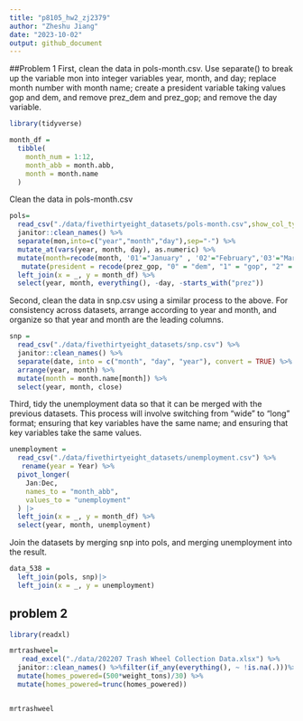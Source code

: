 ```yaml
---
title: "p8105_hw2_zj2379"
author: "Zheshu Jiang"
date: "2023-10-02"
output: github_document
---
```


##Problem 1
First, clean the data in pols-month.csv. Use separate() to break up the variable mon into integer variables year, month, and day; replace month number with month name; create a president variable taking values gop and dem, and remove prez_dem and prez_gop; and remove the day variable.
```r
library(tidyverse)
```

```r
month_df = 
  tibble(
    month_num = 1:12,
    month_abb = month.abb,
    month = month.name
  )
```

Clean the data in pols-month.csv
```r
pols=
  read_csv("./data/fivethirtyeight_datasets/pols-month.csv",show_col_types = FALSE) %>%
  janitor::clean_names() %>% 
  separate(mon,into=c("year","month","day"),sep="-") %>% 
  mutate_at(vars(year, month, day), as.numeric) %>% 
  mutate(month=recode(month, '01'="January" , '02'="February",'03'="March",'04'="April","05"="May","06"="June","07"="July","08"="August","09"="Septemer","10"="October","11"="November","12"="December")) %>% 
   mutate(president = recode(prez_gop, "0" = "dem", "1" = "gop", "2" = "gop")) |>
  left_join(x = _, y = month_df) %>% 
  select(year, month, everything(), -day, -starts_with("prez"))
```
Second, clean the data in snp.csv using a similar process to the above. For consistency across datasets, arrange according to year and month, and organize so that year and month are the leading columns.

```r
snp = 
  read_csv("./data/fivethirtyeight_datasets/snp.csv") %>% 
  janitor::clean_names() %>% 
  separate(date, into = c("month", "day", "year"), convert = TRUE) %>% 
  arrange(year, month) %>% 
  mutate(month = month.name[month]) %>% 
  select(year, month, close) 
```

Third, tidy the unemployment data so that it can be merged with the previous datasets. This process will involve switching from “wide” to “long” format; ensuring that key variables have the same name; and ensuring that key variables take the same values.

```r
unemployment = 
  read_csv("./data/fivethirtyeight_datasets/unemployment.csv") %>%
   rename(year = Year) %>% 
  pivot_longer(
    Jan:Dec, 
    names_to = "month_abb",
    values_to = "unemployment"
  ) |> 
  left_join(x = _, y = month_df) %>% 
  select(year, month, unemployment)
```
Join the datasets by merging snp into pols, and merging unemployment into the result.
```r
data_538 = 
  left_join(pols, snp)|>
  left_join(x = _, y = unemployment)
```

## problem 2

```r
library(readxl)
```

```r
mrtrashweel=
   read_excel("./data/202207 Trash Wheel Collection Data.xlsx") %>%
  janitor::clean_names() %>%filter(if_any(everything(), ~ !is.na(.)))%>%
  mutate(homes_powered=(500*weight_tons)/30) %>% 
  mutate(homes_powered=trunc(homes_powered))


mrtrashweel
```

